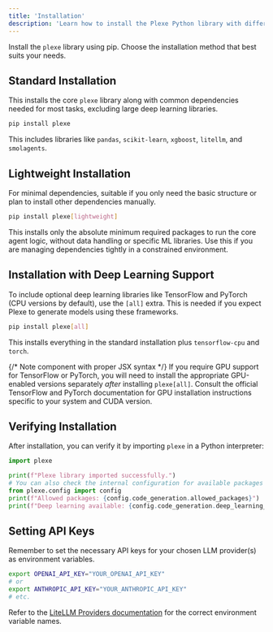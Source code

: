 ```yaml
---
title: 'Installation'
description: 'Learn how to install the Plexe Python library with different dependency sets.'
---
```


Install the `plexe` library using pip. Choose the installation method that best suits your needs.

## Standard Installation

This installs the core `plexe` library along with common dependencies needed for most tasks, excluding large deep learning libraries.

```bash
pip install plexe
```

This includes libraries like `pandas`, `scikit-learn`, `xgboost`, `litellm`, and `smolagents`.

## Lightweight Installation

For minimal dependencies, suitable if you only need the basic structure or plan to install other dependencies manually.

```bash
pip install plexe[lightweight]
```

This installs only the absolute minimum required packages to run the core agent logic, without data handling or specific ML libraries. Use this if you are managing dependencies tightly in a constrained environment.

## Installation with Deep Learning Support

To include optional deep learning libraries like TensorFlow and PyTorch (CPU versions by default), use the `[all]` extra. This is needed if you expect Plexe to generate models using these frameworks.

```bash
pip install plexe[all]
```

This installs everything in the standard installation plus `tensorflow-cpu` and `torch`.

{/* Note component with proper JSX syntax */}
<Note>
  If you require GPU support for TensorFlow or PyTorch, you will need to install the appropriate GPU-enabled versions separately *after* installing `plexe[all]`. Consult the official TensorFlow and PyTorch documentation for GPU installation instructions specific to your system and CUDA version.
</Note>

## Verifying Installation

After installation, you can verify it by importing `plexe` in a Python interpreter:

```python
import plexe

print(f"Plexe library imported successfully.")
# You can also check the internal configuration for available packages
from plexe.config import config
print(f"Allowed packages: {config.code_generation.allowed_packages}")
print(f"Deep learning available: {config.code_generation.deep_learning_available}")
```

## Setting API Keys

Remember to set the necessary API keys for your chosen LLM provider(s) as environment variables.

```bash
export OPENAI_API_KEY="YOUR_OPENAI_API_KEY"
# or
export ANTHROPIC_API_KEY="YOUR_ANTHROPIC_API_KEY"
# etc.
```

Refer to the [LiteLLM Providers documentation](https://docs.litellm.ai/docs/providers) for the correct environment variable names.